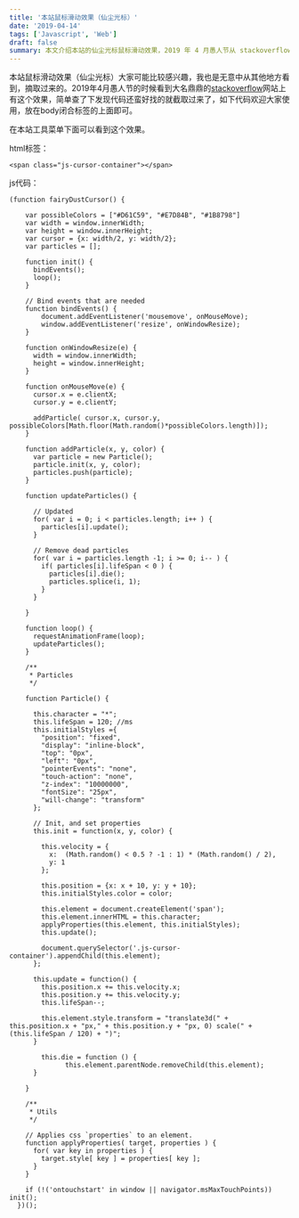 ```yaml
---
title: '本站鼠标滑动效果（仙尘光标）'
date: '2019-04-14'
tags: ['Javascript', 'Web']
draft: false
summary: 本文介绍本站的仙尘光标鼠标滑动效果，2019 年 4 月愚人节从 stackoverflow 看到后截取代码，html 标签为`<span class="js-cursor-container"></span>`，js 代码可实现鼠标移动时产生粒子效果，代码中有相关函数及粒子属性设置。 
---
```


本站鼠标滑动效果（仙尘光标）大家可能比较感兴趣，我也是无意中从其他地方看到，摘取过来的。2019年4月愚人节的时候看到大名鼎鼎的[stackoverflow](https://stackoverflow.com/)网站上有这个效果，简单查了下发现代码还蛮好找的就截取过来了，如下代码欢迎大家使用，放在body闭合标签的上面即可。

在本站工具菜单下面可以看到这个效果。

html标签：
```
<span class="js-cursor-container"></span>
```
js代码：
```
(function fairyDustCursor() {

    var possibleColors = ["#D61C59", "#E7D84B", "#1B8798"]
    var width = window.innerWidth;
    var height = window.innerHeight;
    var cursor = {x: width/2, y: width/2};
    var particles = [];

    function init() {
      bindEvents();
      loop();
    }

    // Bind events that are needed
    function bindEvents() {
        document.addEventListener('mousemove', onMouseMove);
        window.addEventListener('resize', onWindowResize);
    }

    function onWindowResize(e) {
      width = window.innerWidth;
      height = window.innerHeight;
    }

    function onMouseMove(e) {
      cursor.x = e.clientX;
      cursor.y = e.clientY;

      addParticle( cursor.x, cursor.y, possibleColors[Math.floor(Math.random()*possibleColors.length)]);
    }

    function addParticle(x, y, color) {
      var particle = new Particle();
      particle.init(x, y, color);
      particles.push(particle);
    }

    function updateParticles() {

      // Updated
      for( var i = 0; i < particles.length; i++ ) {
        particles[i].update();
      }

      // Remove dead particles
      for( var i = particles.length -1; i >= 0; i-- ) {
        if( particles[i].lifeSpan < 0 ) {
          particles[i].die();
          particles.splice(i, 1);
        }
      }

    }

    function loop() {
      requestAnimationFrame(loop);
      updateParticles();
    }

    /**
     * Particles
     */

    function Particle() {

      this.character = "*";
      this.lifeSpan = 120; //ms
      this.initialStyles ={
        "position": "fixed",
        "display": "inline-block",
        "top": "0px",
        "left": "0px",
        "pointerEvents": "none",
        "touch-action": "none",
        "z-index": "10000000",
        "fontSize": "25px",
        "will-change": "transform"
      };

      // Init, and set properties
      this.init = function(x, y, color) {

        this.velocity = {
          x:  (Math.random() < 0.5 ? -1 : 1) * (Math.random() / 2),
          y: 1
        };

        this.position = {x: x + 10, y: y + 10};
        this.initialStyles.color = color;

        this.element = document.createElement('span');
        this.element.innerHTML = this.character;
        applyProperties(this.element, this.initialStyles);
        this.update();

        document.querySelector('.js-cursor-container').appendChild(this.element);
      };

      this.update = function() {
        this.position.x += this.velocity.x;
        this.position.y += this.velocity.y;
        this.lifeSpan--;

        this.element.style.transform = "translate3d(" + this.position.x + "px," + this.position.y + "px, 0) scale(" + (this.lifeSpan / 120) + ")";
      }

        this.die = function () {
              this.element.parentNode.removeChild(this.element);
      }

    }

    /**
     * Utils
     */

    // Applies css `properties` to an element.
    function applyProperties( target, properties ) {
      for( var key in properties ) {
        target.style[ key ] = properties[ key ];
      }
    }

    if (!('ontouchstart' in window || navigator.msMaxTouchPoints)) init();
  })();
```